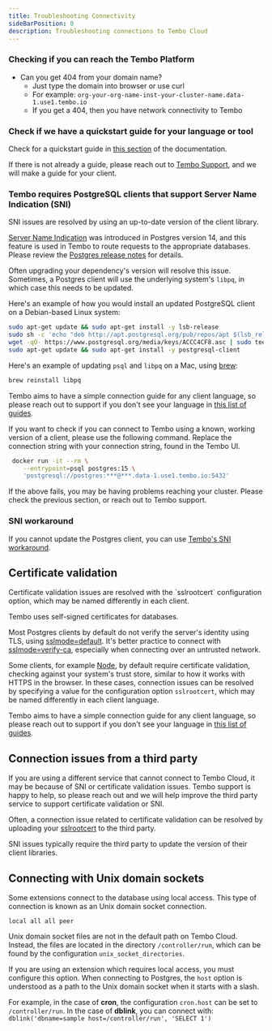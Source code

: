```yaml
---
title: Troubleshooting Connectivity
sideBarPosition: 0
description: Troubleshooting connections to Tembo Cloud
---
```



### Checking if you can reach the Tembo Platform

-   Can you get 404 from your domain name?
    -   Just type the domain into browser or use curl
    -   For example: `org-your-org-name-inst-your-cluster-name.data-1.use1.tembo.io`
    -   If you get a 404, then you have network connectivity to Tembo

### Check if we have a quickstart guide for your language or tool

Check for a quickstart guide in [this section](/docs/getting-started/quickstarts/database-clients-and-tools/libpq) of the documentation.

If there is not already a guide, please reach out to [Tembo Support](mailto:support@tembo.io), and we will make a guide for your client.

### Tembo requires PostgreSQL clients that support Server Name Indication (SNI)

<Callout variant='info'>
    SNI issues are resolved by using an up-to-date version of the client library.
</Callout>

[Server Name Indication](https://en.wikipedia.org/wiki/Server_Name_Indication) was introduced in Postgres version 14, and this feature is used in Tembo to route requests to the appropriate databases. Please review the [Postgres release notes](https://www.postgresql.org/docs/release/14.0/) for details.

Often upgrading your dependency's version will resolve this issue. Sometimes, a Postgres client will use the underlying system's `libpq`, in which case this needs to be updated.

Here's an example of how you would install an updated PostgreSQL client on a Debian-based Linux system:

```bash
sudo apt-get update && sudo apt-get install -y lsb-release
sudo sh -c 'echo "deb http://apt.postgresql.org/pub/repos/apt $(lsb_release -cs)-pgdg main" > /etc/apt/sources.list.d/pgdg.list'
wget -qO- https://www.postgresql.org/media/keys/ACCC4CF8.asc | sudo tee /etc/apt/trusted.gpg.d/pgdg.asc &>/dev/null
sudo apt-get update && sudo apt-get install -y postgresql-client
```

Here's an example of updating `psql` and `libpq` on a Mac, using [brew](https://brew.sh/):

```bash
brew reinstall libpq
```

Tembo aims to have a simple connection guide for any client language, so please reach out to support if you don't see your language in [this list of guides](https://tembo.io/docs/getting-started/quickstarts/languages-and-frameworks/nodejs).

If you want to check if you can connect to Tembo using a known, working version of a client, please use the following command. Replace the connection string with your connection string, found in the Tembo UI.

```bash
 docker run -it --rm \
    --entrypoint=psql postgres:15 \
    'postgresql://postgres:***@***.data-1.use1.tembo.io:5432'
```

If the above fails, you may be having problems reaching your cluster. Please check the previous section, or reach out to Tembo support.

### SNI workaround

If you cannot update the Postgres client, you can use [Tembo's SNI workaround](/docs/getting-started/quickstarts/sni-workaround).

## Certificate validation

<Callout variant='info'>
    Certificate validation issues are resolved with the `sslrootcert` configuration option, which may be named differently in each client.
</Callout>

Tembo uses self-signed certificates for databases.

Most Postgres clients by default do not verify the server's identity using TLS, using [sslmode=default](https://www.postgresql.org/docs/current/libpq-ssl.html). It's better practice to connect with [sslmode=verify-ca](/docs/product/cloud/security/sslmode), especially when connecting over an untrusted network.

Some clients, for example [Node](/docs/getting-started/quickstarts/languages-and-frameworks/nodejs), by default require certificate validation, checking against your system's trust store, similar to how it works with HTTPS in the browser. In these cases, connection issues can be resolved by specifying a value for the configuration option `sslrootcert`, which may be named differently in each client language.

Tembo aims to have a simple connection guide for any client language, so please reach out to support if you don't see your language in [this list of guides](https://tembo.io/docs/getting-started/quickstarts/languages-and-frameworks/nodejs).

## Connection issues from a third party

If you are using a different service that cannot connect to Tembo Cloud, it may be because of SNI or certificate validation issues. Tembo support is happy to help, so please reach out and we will help improve the third party service to support certificate validation or SNI.

Often, a connection issue related to certificate validation can be resolved by uploading your [sslrootcert](http://localhost:4321/docs/product/cloud/security/sslmode) to the third party.

SNI issues typically require the third party to update the version of their client libraries.


## Connecting with Unix domain sockets

Some extensions connect to the database using local access. This type of connection is known as an Unix domain socket connection.

```
local all all peer
```

Unix domain socket files are not in the default path on Tembo Cloud. Instead, the files are located in the directory `/controller/run`, which can be found by the configuration `unix_socket_directories`.

If you are using an extension which requires local access, you must configure this option. When connecting to Postgres, the `host` option is understood as a path to the Unix domain socket when it starts with a slash.

For example, in the case of **cron**, the configuration `cron.host` can be set to `/controller/run`. In the case of **dblink**, you can connect with: `dblink('dbname=sample host=/controller/run', 'SELECT 1')`
